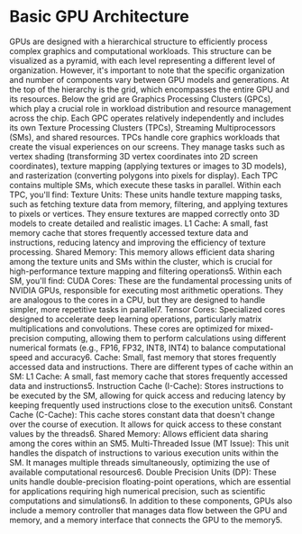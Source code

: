 # Basic GPU Architecture

GPUs are designed with a hierarchical structure to efficiently process complex graphics and computational workloads. This structure can be visualized as a pyramid, with each level representing a different level of organization. However, it's important to note that the specific organization and number of components vary between GPU models and generations.
At the top of the hierarchy is the grid, which encompasses the entire GPU and its resources. Below the grid are Graphics Processing Clusters (GPCs), which play a crucial role in workload distribution and resource management across the chip. Each GPC operates relatively independently and includes its own Texture Processing Clusters (TPCs), Streaming Multiprocessors (SMs), and shared resources.
TPCs handle core graphics workloads that create the visual experiences on our screens. They manage tasks such as vertex shading (transforming 3D vertex coordinates into 2D screen coordinates), texture mapping (applying textures or images to 3D models), and rasterization (converting polygons into pixels for display). Each TPC contains multiple SMs, which execute these tasks in parallel.
Within each TPC, you'll find:
Texture Units: These units handle texture mapping tasks, such as fetching texture data from memory, filtering, and applying textures to pixels or vertices. They ensure textures are mapped correctly onto 3D models to create detailed and realistic images.
L1 Cache: A small, fast memory cache that stores frequently accessed texture data and instructions, reducing latency and improving the efficiency of texture processing.
Shared Memory: This memory allows efficient data sharing among the texture units and SMs within the cluster, which is crucial for high-performance texture mapping and filtering operations5.
Within each SM, you'll find:
CUDA Cores: These are the fundamental processing units of NVIDIA GPUs, responsible for executing most arithmetic operations. They are analogous to the cores in a CPU, but they are designed to handle simpler, more repetitive tasks in parallel7.
Tensor Cores: Specialized cores designed to accelerate deep learning operations, particularly matrix multiplications and convolutions. These cores are optimized for mixed-precision computing, allowing them to perform calculations using different numerical formats (e.g., FP16, FP32, INT8, INT4) to balance computational speed and accuracy6.
Cache: Small, fast memory that stores frequently accessed data and instructions. There are different types of cache within an SM:
L1 Cache: A small, fast memory cache that stores frequently accessed data and instructions5.
Instruction Cache (I-Cache): Stores instructions to be executed by the SM, allowing for quick access and reducing latency by keeping frequently used instructions close to the execution units6.
Constant Cache (C-Cache): This cache stores constant data that doesn't change over the course of execution. It allows for quick access to these constant values by the threads6.
Shared Memory: Allows efficient data sharing among the cores within an SM5.
Multi-Threaded Issue (MT Issue): This unit handles the dispatch of instructions to various execution units within the SM. It manages multiple threads simultaneously, optimizing the use of available computational resources6.
Double Precision Units (DP): These units handle double-precision floating-point operations, which are essential for applications requiring high numerical precision, such as scientific computations and simulations6.
In addition to these components, GPUs also include a memory controller that manages data flow between the GPU and memory, and a memory interface that connects the GPU to the memory5.